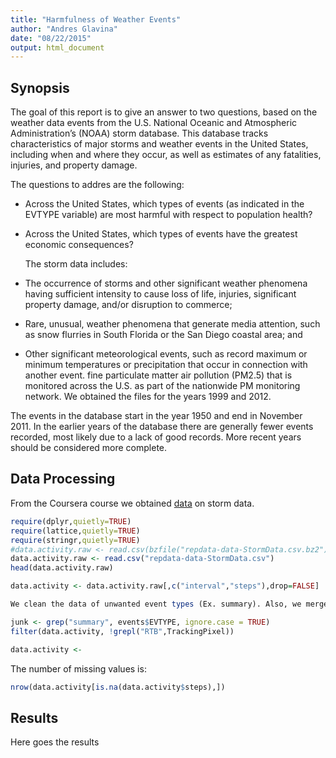 ```yaml
---
title: "Harmfulness of Weather Events"
author: "Andres Glavina"
date: "08/22/2015"
output: html_document
---
```


## Synopsis

  The goal of this report is to give an answer to two questions, based on the weather data events from the U.S. National Oceanic and Atmospheric Administration's (NOAA) storm database. This database tracks characteristics of major storms and weather events in the United States, including when and where they occur, as well as estimates of any fatalities, injuries, and property damage.

  The questions to addres are the following:

- Across the United States, which types of events (as indicated in the EVTYPE variable) are most harmful with respect to population health?

- Across the United States, which types of events have the greatest economic consequences?

  The storm data includes: 

 - The occurrence of storms and other significant weather phenomena having
sufficient intensity to cause loss of life, injuries, significant property damage, and/or disruption to commerce;

 - Rare, unusual, weather phenomena that generate media attention, such as snow
flurries in South Florida or the San Diego coastal area; and

 - Other significant meteorological events, such as record maximum or minimum
temperatures or precipitation that occur in connection with another event. 
fine particulate matter air pollution (PM2.5) that is monitored across the U.S. as part of the nationwide PM monitoring network. We obtained the files for the years 1999 and 2012.

  The events in the database start in the year 1950 and end in November 2011. In the earlier years of the database there are generally fewer events recorded, most likely due to a lack of good records. More recent years should be considered more complete.

## Data Processing 

From the Coursera course we obtained <a href="https://d396qusza40orc.cloudfront.net/repdata%2Fdata%2FStormData.csv.bz2" target="_blank">data</a> on storm data. 

```r
require(dplyr,quietly=TRUE)
require(lattice,quietly=TRUE)
require(stringr,quietly=TRUE)
#data.activity.raw <- read.csv(bzfile("repdata-data-StormData.csv.bz2"))
data.activity.raw <- read.csv("repdata-data-StormData.csv")
head(data.activity.raw)

data.activity <- data.activity.raw[,c("interval","steps"),drop=FALSE]

We clean the data of unwanted event types (Ex. summary). Also, we merge event types that are the same but with different names 

junk <- grep("summary", events$EVTYPE, ignore.case = TRUE)
filter(data.activity, !grepl("RTB",TrackingPixel)) 

data.activity <- 
```
The number of missing values is: 
```r
nrow(data.activity[is.na(data.activity$steps),])
```


## Results

Here goes the results


